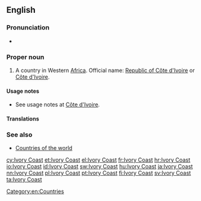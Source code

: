 ==English==
{{wikipedia}}
===Pronunciation===
* {{audio|En-us-Ivory Coast.ogg|Audio (US)}}

===Proper noun===
{{en-proper noun|head=[[ivory|Ivory]] [[coast|Coast]]}}

# A country in Western [[Africa]]. Official name: [[Republic of Côte d'Ivoire]] or [[Côte d'Ivoire]].

====Usage notes====
* See usage notes at [[Côte d'Ivoire]].

====Translations====
{{trans-see|Côte d'Ivoire}}

===See also===
* [[Appendix:Countries of the world|Countries of the world]]

[[Category:en:Countries]]

[[cy:Ivory Coast]]
[[et:Ivory Coast]]
[[el:Ivory Coast]]
[[fr:Ivory Coast]]
[[hr:Ivory Coast]]
[[io:Ivory Coast]]
[[id:Ivory Coast]]
[[sw:Ivory Coast]]
[[hu:Ivory Coast]]
[[ja:Ivory Coast]]
[[nn:Ivory Coast]]
[[pl:Ivory Coast]]
[[pt:Ivory Coast]]
[[fi:Ivory Coast]]
[[sv:Ivory Coast]]
[[ta:Ivory Coast]]
